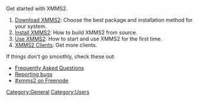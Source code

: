 Get started with XMMS2.

# [[Download XMMS2]]: Choose the best package and installation method for your system.
# [[Install instructions|Install XMMS2]]: How to build XMMS2 from source.
# [[Using the application|Use XMMS2]]: How to start and use XMMS2 for the first time.
# [[XMMS2 Clients]]: Get more clients.

If things don't go smoothly, check these out:
* [[FAQ|Frequently Asked Questions]]
* [[Reporting bugs]]
* [irc://chat.freenode.net/xmms2 #xmms2 on Freenode]

[[Category:General]]
[[Category:Users]]